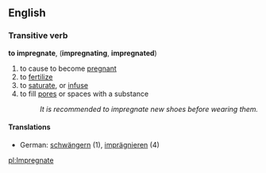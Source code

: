 ==English==
===Transitive verb===
'''to impregnate''', ('''impregnating''', '''impregnated''')
#to cause to become [[pregnant]]
#to [[fertilize]]
#to [[saturate]], or [[infuse]]
#to fill [[pore]]s or spaces with a substance
#:''It is recommended to impregnate new shoes before wearing them.''
====Translations====
*German: [[schwängern]] (1), [[imprägnieren]] (4)

[[pl:Impregnate]]